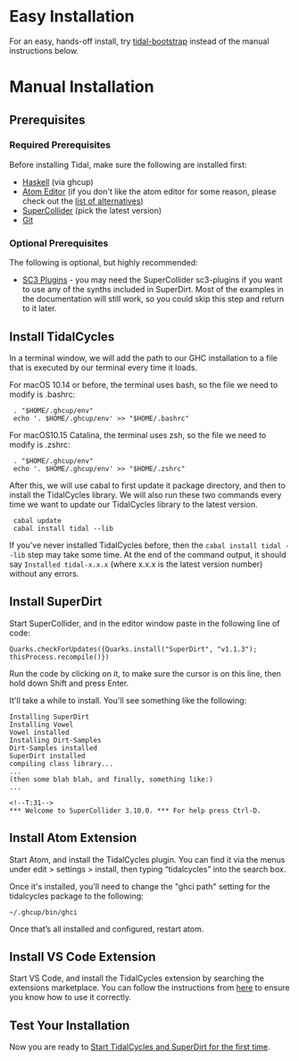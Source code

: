 <languages />
<translate>
= Easy Installation = <!--T:1-->

<!--T:29-->
For an easy, hands-off install, try [https://github.com/tidalcycles/tidal-bootstrap/blob/master/README.md tidal-bootstrap] instead of the manual instructions below.

= Manual Installation = <!--T:6-->

== Prerequisites == <!--T:7-->

=== Required Prerequisites=== <!--T:8-->

<!--T:9-->
Before installing Tidal, make sure the following are installed first:

<!--T:10-->
* [https://www.haskell.org/ghcup/ Haskell] (via ghcup) 
* [https://atom.io/ Atom Editor]  (if you don't like the atom editor for some reason, please check out the [[List of tidal editors|list of alternatives]])
* [http://supercollider.github.io/download SuperCollider] (pick the latest version)
* [https://git-scm.com/ Git]

=== Optional Prerequisites === <!--T:11-->

<!--T:12-->
The following is optional, but highly recommended:

<!--T:13-->
* [https://supercollider.github.io/sc3-plugins/ SC3 Plugins] - you may need the SuperCollider sc3-plugins if you want to use any of the synths included in SuperDirt. Most of the examples in the documentation will still work, so you could skip this step and return to it later.

== Install TidalCycles == <!--T:14-->

<!--T:15-->
In a terminal window, we will add the path to our GHC installation to a file that is executed by our terminal every time it loads.

For macOS 10.14 or before, the terminal uses bash, so the file we need to modify is .bashrc:

 <!--T:16-->
<source>
 . "$HOME/.ghcup/env"
 echo '. $HOME/.ghcup/env' >> "$HOME/.bashrc"
</source>

For macOS10.15 Catalina, the terminal uses zsh, so the file we need to modify is .zshrc:

 <!--T:17-->
<source>
 . "$HOME/.ghcup/env"
 echo '. $HOME/.ghcup/env' >> "$HOME/.zshrc"
</source>

After this, we will use cabal to first update it package directory, and then to install the TidalCycles library. We will also run these two commands every time we want to update our TidalCycles library to the latest version.

 <!--T:18-->
<source>
 cabal update
 cabal install tidal --lib
</source>

<!--T:19-->
If you've never installed TidalCycles before, then the <code>cabal install tidal --lib</code> step may take some time. At the end of the command output, it should say <code>Installed tidal-x.x.x</code> (where x.x.x is the latest version number) without any errors.

== Install SuperDirt == <!--T:18-->

<!--T:19-->
Start SuperCollider, and in the editor window paste in the following line of code:

<!--T:20-->
<source lang="plaintext">
Quarks.checkForUpdates({Quarks.install("SuperDirt", "v1.1.3"); thisProcess.recompile()})
</source>

<!--T:21-->
Run the code by clicking on it, to make sure the cursor is on this line, then hold down Shift and press Enter.

<!--T:22-->
It'll take a while to install. You'll see something like the following:

<!--T:30-->
<source lang="plaintext">
Installing SuperDirt
Installing Vowel
Vowel installed
Installing Dirt-Samples
Dirt-Samples installed
SuperDirt installed
compiling class library...
...
(then some blah blah, and finally, something like:)
...

<!--T:31-->
*** Welcome to SuperCollider 3.10.0. *** For help press Ctrl-D.
</source>

== Install Atom Extension == <!--T:24-->

<!--T:25-->
Start Atom, and install the TidalCycles plugin. You can find it via the menus under edit > settings > install, then typing “tidalcycles” into the search box. 

<!--T:32-->
Once it's installed, you'll need to change the "ghci path" setting for the tidalcycles package to the following: <source inline>~/.ghcup/bin/ghci</source>

<!--T:33-->
Once that’s all installed and configured, restart atom.

== Install VS Code Extension == <!--T:28-->
Start VS Code, and install the TidalCycles extension by searching the extensions marketplace.
You can follow the instructions from [https://marketplace.visualstudio.com/items?itemName=tidalcycles.vscode-tidalcycles here] to ensure you know how to use it correctly.

== Test Your Installation == <!--T:26-->

<!--T:27-->
Now you are ready to [[Start tidalcycles and superdirt for the first time|Start TidalCycles and SuperDirt for the first time]].
</translate>